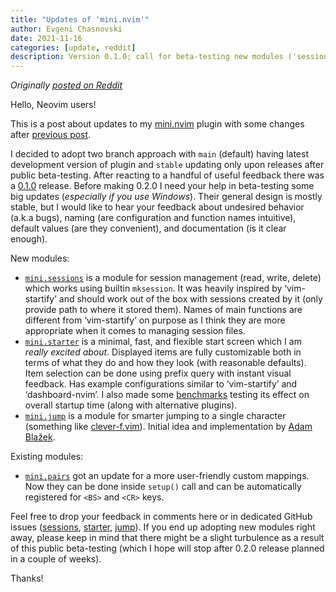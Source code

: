 ```yaml
---
title: "Updates of 'mini.nvim'"
author: Evgeni Chasnovski
date: 2021-11-16
categories: [update, reddit]
description: Version 0.1.0; call for beta-testing new modules ('sessions', 'starter', 'jump') before 0.2.0
---
```


*Originally [posted on Reddit](https://www.reddit.com/r/neovim/comments/qve1eu/updates_of_mininvim_version_010_call_for/)*

Hello, Neovim users!

This is a post about updates to my [mini.nvim](https://github.com/nvim-mini/mini.nvim) plugin with some changes after [previous post](2021-10-13-announce-mini-nvim.qmd).

I decided to adopt two branch approach with `main` (default) having latest development version of plugin and `stable` updating only upon releases after public beta-testing. After reacting to a handful of useful feedback there was a [0.1.0](https://github.com/nvim-mini/mini.nvim/releases/tag/v0.1.0) release. Before making 0.2.0 I need your help in beta-testing some big updates (*especially if you use Windows*). Their general design is mostly stable, but I would like to hear your feedback about undesired behavior (a.k.a bugs), naming (are configuration and function names intuitive), default values (are they convenient), and documentation (is it clear enough).

New modules:

- [`mini.sessions`](https://github.com/nvim-mini/mini.nvim/blob/main/readmes/mini-sessions.md) is a module for session management (read, write, delete) which works using builtin `mksession`. It was heavily inspired by 'vim-startify' and should work out of the box with sessions created by it (only provide path to where it stored them). Names of main functions are different from 'vim-startify' on purpose as I think they are more appropriate when it comes to managing session files.
- [`mini.starter`](https://github.com/nvim-mini/mini.nvim/blob/main/readmes/mini-starter.md) is a minimal, fast, and flexible start screen which I am *really excited about*. Displayed items are fully customizable both in terms of what they do and how they look (with reasonable defaults). Item selection can be done using prefix query with instant visual feedback. Has example configurations similar to 'vim-startify' and 'dashboard-nvim'. I also made some [benchmarks](https://github.com/nvim-mini/mini.nvim/blob/main/benchmarks/starter/startup-summary.md) testing its effect on overall startup time (along with alternative plugins).
- [`mini.jump`](https://github.com/nvim-mini/mini.nvim/blob/main/readmes/mini-jump.md) is a module for smarter jumping to a single character (something like [clever-f.vim](https://github.com/rhysd/clever-f.vim)). Initial idea and implementation by [Adam Blažek](https://github.com/xigoi).

Existing modules:

- [`mini.pairs`](https://github.com/nvim-mini/mini.nvim/blob/main/readmes/mini-pairs.md) got an update for a more user-friendly custom mappings. Now they can be done inside `setup()` call and can be automatically registered for `<BS>` and `<CR>` keys.

Feel free to drop your feedback in comments here or in dedicated GitHub issues ([sessions](https://github.com/nvim-mini/mini.nvim/issues/13), [starter](https://github.com/nvim-mini/mini.nvim/issues/14), [jump](https://github.com/nvim-mini/mini.nvim/issues/15)). If you end up adopting new modules right away, please keep in mind that there might be a slight turbulence as a result of this public beta-testing (which I hope will stop after 0.2.0 release planned in a couple of weeks).

Thanks!
